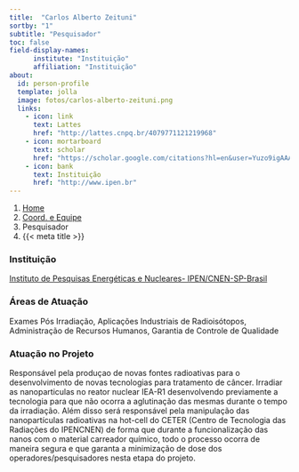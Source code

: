 ```yaml
---
title:  "Carlos Alberto Zeituni"
sortby: "1"
subtitle: "Pesquisador"
toc: false
field-display-names:
      institute: "Instituição"
      affiliation: "Instituição"
about:
  id: person-profile
  template: jolla
  image: fotos/carlos-alberto-zeituni.png
  links:
    - icon: link
      text: Lattes
      href: "http://lattes.cnpq.br/4079771121219968"
    - icon: mortarboard
      text: scholar
      href: "https://scholar.google.com/citations?hl=en&user=Yuzo9igAAAAJ"
    - icon: bank
      text: Instituição
      href: "http://www.ipen.br"
---
```


```{=html}
<nav aria-label="breadcrumb">
  <ol class="breadcrumb">
    <li class="breadcrumb-item"><a href="../../index.html">Home</a></li>
    <li class="breadcrumb-item"><a href="../coord-equipe.html">Coord. e Equipe</a></li>
    <li class="breadcrumb-item active">Pesquisador</li>
    <li class="breadcrumb-item active" aria-current="page">{{< meta title >}}</li>
  </ol>
</nav>
```
:::{#person-profile}
:::

### Instituição

[Instituto de Pesquisas Energéticas e Nucleares- IPEN/CNEN-SP-Brasil](http://www.ipen.br)

### Áreas de Atuação

Exames Pós Irradiação, Aplicações Industriais de Radioisótopos, Administração de Recursos Humanos, Garantia de Controle de Qualidade

### Atuação no Projeto

Responsável pela produçao de novas fontes radioativas para o desenvolvimento de novas tecnologias para tratamento de câncer. Irradiar as nanoparticulas no reator nuclear IEA-R1 desenvolvendo previamente a tecnologia para que não ocorra a aglutinação das mesmas durante o tempo da irradiação. Além disso será responsável pela manipulação das nanopartículas radioativas na hot-cell do CETER (Centro de Tecnologia das Radiações do IPENCNEN) de forma que durante a funcionalização das nanos com o material carreador químico, todo o processo ocorra de maneira segura e que garanta a minimização de dose dos operadores/pesquisadores nesta etapa do projeto.
